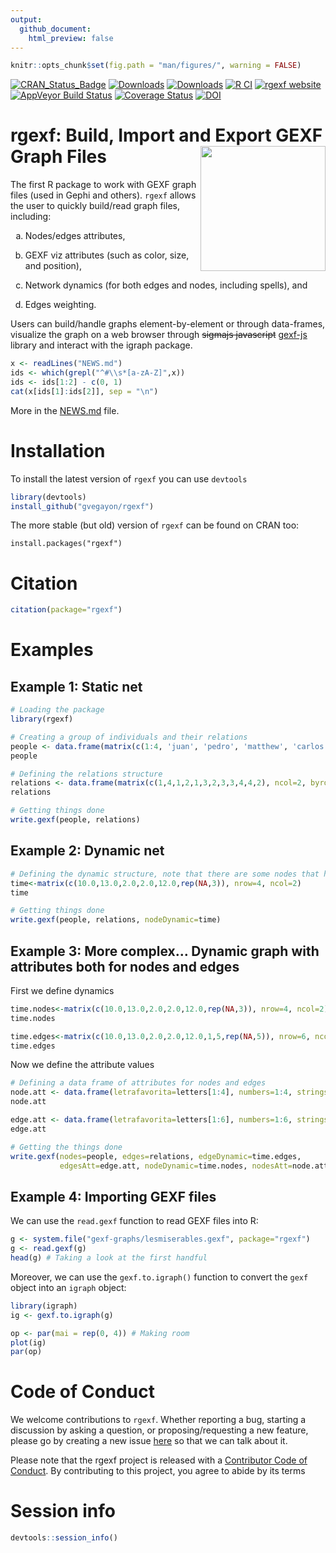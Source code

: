```yaml
---
output:
  github_document:
    html_preview: false
---
```


```r
knitr::opts_chunk$set(fig.path = "man/figures/", warning = FALSE)
```

[![CRAN_Status_Badge](http://www.r-pkg.org/badges/version/rgexf)](https://cran.r-project.org/package=rgexf)
[![Downloads](http://cranlogs.r-pkg.org/badges/rgexf?color=brightgreen)](https://cran.r-project.org/package=rgexf)
[![Downloads](https://cranlogs.r-pkg.org/badges/grand-total/rgexf)](https://cran.r-project.org/package=rgexf)
[![R CI](https://github.com/gvegayon/rgexf/actions/workflows/ci.yml/badge.svg)](https://github.com/gvegayon/rgexf/actions/workflows/ci.yml)
[![rgexf website](https://github.com/gvegayon/rgexf/actions/workflows/website.yml/badge.svg)](https://github.com/gvegayon/rgexf/actions/workflows/website.yml)
[![AppVeyor Build Status](https://ci.appveyor.com/api/projects/status/github/gvegayon/rgexf?branch=master&svg=true)](https://ci.appveyor.com/project/gvegayon/rgexf)
[![Coverage Status](https://img.shields.io/codecov/c/github/gvegayon/rgexf/master.svg)](https://codecov.io/github/gvegayon/rgexf?branch=master)
[![DOI](https://joss.theoj.org/papers/10.21105/joss.03456/status.svg)](https://doi.org/10.21105/joss.03456)

# rgexf: Build, Import and Export GEXF Graph Files <img src="man/figures/logo.svg" align="right" height="200"/>

The first R package to work with GEXF graph files (used in Gephi and
others). `rgexf` allows the user to quickly build/read graph files, including:

a. Nodes/edges attributes,

b. GEXF viz attributes (such as color, size, and position),

c. Network dynamics (for both edges and nodes, including spells), and

d. Edges weighting.

Users can build/handle graphs element-by-element or through data-frames,
visualize the graph on a web browser through ~~sigmajs javascript~~
[gexf-js](https://github.com/raphv/gexf-js) library and interact with
the igraph package.

```r
x <- readLines("NEWS.md")
ids <- which(grepl("^#\\s*[a-zA-Z]",x))
ids <- ids[1:2] - c(0, 1)
cat(x[ids[1]:ids[2]], sep = "\n")
```

More in the [NEWS.md](NEWS.md) file.

# Installation

To install the latest version of `rgexf` you can use `devtools`

```r
library(devtools)
install_github("gvegayon/rgexf")
```

The more stable (but old) version of `rgexf` can be found on CRAN too:

```
install.packages("rgexf")
```

# Citation

```r
citation(package="rgexf")
```


# Examples

## Example 1: Static net ##
```r
# Loading the package
library(rgexf)

# Creating a group of individuals and their relations
people <- data.frame(matrix(c(1:4, 'juan', 'pedro', 'matthew', 'carlos'),ncol=2))
people
```

```r
# Defining the relations structure
relations <- data.frame(matrix(c(1,4,1,2,1,3,2,3,3,4,4,2), ncol=2, byrow=T))
relations
```

```r
# Getting things done
write.gexf(people, relations)
```


## Example 2: Dynamic net ##

```r
# Defining the dynamic structure, note that there are some nodes that have NA at the end.
time<-matrix(c(10.0,13.0,2.0,2.0,12.0,rep(NA,3)), nrow=4, ncol=2)
time
```

```r
# Getting things done
write.gexf(people, relations, nodeDynamic=time)
```



## Example 3: More complex... Dynamic graph with attributes both for nodes and edges##

First we define dynamics

```r
time.nodes<-matrix(c(10.0,13.0,2.0,2.0,12.0,rep(NA,3)), nrow=4, ncol=2)
time.nodes

time.edges<-matrix(c(10.0,13.0,2.0,2.0,12.0,1,5,rep(NA,5)), nrow=6, ncol=2)
time.edges
```

Now we define the attribute values

```r
# Defining a data frame of attributes for nodes and edges
node.att <- data.frame(letrafavorita=letters[1:4], numbers=1:4, stringsAsFactors=F)
node.att

edge.att <- data.frame(letrafavorita=letters[1:6], numbers=1:6, stringsAsFactors=F)
edge.att

# Getting the things done
write.gexf(nodes=people, edges=relations, edgeDynamic=time.edges,
           edgesAtt=edge.att, nodeDynamic=time.nodes, nodesAtt=node.att)
```

## Example 4: Importing GEXF files

We can use the `read.gexf` function to read GEXF files into R:

```r
g <- system.file("gexf-graphs/lesmiserables.gexf", package="rgexf")
g <- read.gexf(g)
head(g) # Taking a look at the first handful
```

Moreover, we can use the `gexf.to.igraph()` function to convert the 
`gexf` object into an `igraph` object:

```r
library(igraph)
ig <- gexf.to.igraph(g)

op <- par(mai = rep(0, 4)) # Making room
plot(ig)
par(op)
```

# Code of Conduct
  
We welcome contributions to `rgexf`. Whether reporting a bug, starting a
discussion by asking a question, or proposing/requesting a new feature,
please go by creating a new issue
[here](https://github.com/gvegayon/rgexf/issues) so that we can talk
about it.

Please note that the rgexf project is released with a [Contributor Code of Conduct](https://contributor-covenant.org/version/2/0/CODE_OF_CONDUCT.html). By contributing to this project, you agree to abide by its terms


# Session info

```r
devtools::session_info()
```
